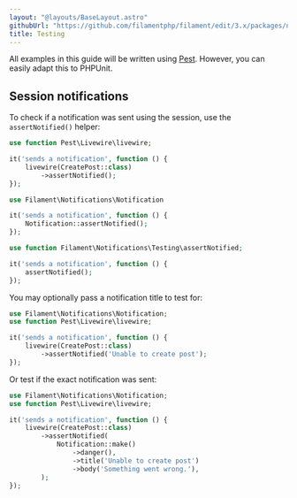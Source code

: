 ```yaml
---
layout: "@layouts/BaseLayout.astro"
githubUrl: "https://github.com/filamentphp/filament/edit/3.x/packages/notifications/docs/06-testing.md"
title: Testing
---
```


All examples in this guide will be written using [Pest](https://pestphp.com). However, you can easily adapt this to PHPUnit.

## Session notifications

To check if a notification was sent using the session, use the `assertNotified()` helper:

```php
use function Pest\Livewire\livewire;

it('sends a notification', function () {
    livewire(CreatePost::class)
        ->assertNotified();
});
```

```php
use Filament\Notifications\Notification

it('sends a notification', function () {
    Notification::assertNotified();
});
```

```php
use function Filament\Notifications\Testing\assertNotified;

it('sends a notification', function () {
    assertNotified();
});
```

You may optionally pass a notification title to test for:

```php
use Filament\Notifications\Notification;
use function Pest\Livewire\livewire;

it('sends a notification', function () {
    livewire(CreatePost::class)
        ->assertNotified('Unable to create post');
});
```

Or test if the exact notification was sent:

```php
use Filament\Notifications\Notification;
use function Pest\Livewire\livewire;

it('sends a notification', function () {
    livewire(CreatePost::class)
        ->assertNotified(
            Notification::make()
                ->danger(),
                ->title('Unable to create post')
                ->body('Something went wrong.'),
        );
});
```
